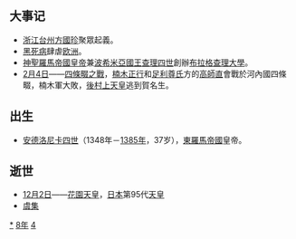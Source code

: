 {{yearTOC|1348|元'''[[至正|至正]]八年'''；越南'''[[紹豐|紹豐]]八年'''；日本南朝'''[[正平_(後村上天皇)|正平]]三年'''，北朝'''[[貞和|貞和]]四年'''}}
== 大事记 ==
* [[浙江|浙江]][[台州|台州]][[方國珍|方國珍]]聚眾起義。
* [[黑死病|黑死病]]肆虐[[欧洲|欧洲]]。
* [[神聖羅馬帝國皇帝|神聖羅馬帝國皇帝]]兼[[波希米亞國王|波希米亞國王]][[查理四世|查理四世]]創辦[[布拉格查理大學|布拉格查理大學]]。
* [[2月4日|2月4日]]——[[四條畷之戰|四條畷之戰]]，[[楠木正行|楠木正行]]和[[足利尊氏|足利尊氏]]方的[[高師直|高師直]]會戰於河內國四條畷，楠木軍大敗，[[後村上天皇|後村上天皇]]逃到賀名生。

== 出生 ==
* [[安德洛尼卡四世|安德洛尼卡四世]]（1348年－[[1385年|1385年]]，37岁），[[拜占庭帝国|東羅馬帝國]]皇帝。

== 逝世 ==
{{Wikisource year mention}}
* [[12月2日|12月2日]]——[[花園天皇|花園天皇]]，[[日本|日本]]第95代[[日本天皇|天皇]]
*[[虞集|虞集]]


[[Category:1348年|*]]
[[Category:1340年代|8年]]
[[Category:14世纪各年|4]]